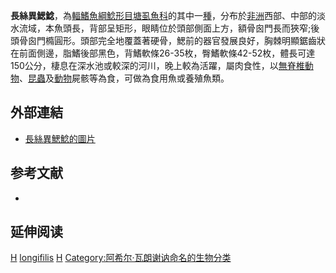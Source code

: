 {{Speciesbox 
| genus = Heterobranchus
| species = longifilis
| image = Heterobranchus_longifilis.jpg
| status = LC
| status_system = IUCN3.1
| authority = [[Achille_Valenciennes|Valenciennes]], 1840
| synonyms = *''Clarias loangwensis, Worthington, 1933''
*''Heterobranchus laticeps, Peters, 1852''
*''Heterobranchus platycephalus, Nichols & LaMonte, 1934''
}}

'''長絲異鰓鯰'''，為[[輻鰭魚綱|輻鰭魚綱]][[鯰形目|鯰形目]][[塘虱魚科|塘虱魚科]]的其中一[[種|種]]，分布於[[非洲|非洲]]西部、中部的淡水流域，本魚頭長，背部呈矩形，眼睛位於頭部側面上方，額骨囪門長而狹窄;後頭骨囪門橢圓形。頭部完全地覆蓋著硬骨，鰓前的器官發展良好，胸棘明顯鋸齒狀在前面側邊，脂鰭後部黑色，背鰭軟條26-35枚，臀鰭軟條42-52枚，體長可達150公分，棲息在深水池或較深的河川，晚上較為活躍，屬肉食性，以[[無脊椎動物|無脊椎動物]]、[[昆蟲|昆蟲]]及[[動物|動物]]屍骸等為食，可做為食用魚或養殖魚類。

== 外部連結 ==
* [http://www.fishbase.org/Photos/ThumbnailsSummary.php?ID=2319 長絲異鰓鯰的圖片] {{Wayback|url=http://www.fishbase.org/Photos/ThumbnailsSummary.php?ID=2319 |date=20190710184914 }}

== 参考文献 ==
*{{FishBase_species|genus=Heterobranchus|species=longifilis|year=2012|month=3}}

== 延伸阅读 ==
{{refbegin}}
{{wikispecies-inline|Heterobranchus longifilis|長絲異鰓鯰}}
{{refend}}
{{Taxonbar|from=Q1856859}}

[[Category:食用魚|H]]
[[Category:異鰓鯰屬|longifilis]]
[[Category:1840年描述的魚類|H]]
[[Category:阿希尔·瓦朗谢讷命名的生物分类|Category:阿希尔·瓦朗谢讷命名的生物分类]]